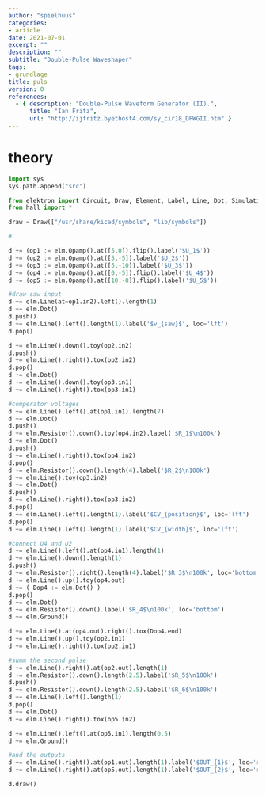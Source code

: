 ```yaml
---
author: "spielhuus"
categories:
- article
date: 2021-07-01
excerpt: ""
description: ""
subtitle: "Double-Pulse Waveshaper"
tags:
- grundlage
title: puls
version: 0
references: 
  - { description: "Double-Pulse Waveform Generator (II).",
      title: "Ian Fritz",
      url: "http://ijfritz.byethost4.com/sy_cir18_DPWGII.htm" }
---
```


# theory


```python
import sys
sys.path.append("src")

from elektron import Circuit, Draw, Element, Label, Line, Dot, Simulation
from hall import *

draw = Draw(["/usr/share/kicad/symbols", "lib/symbols"])

# 

d += (op1 := elm.Opamp().at([5,0]).flip().label('$U_1$'))
d += (op2 := elm.Opamp().at([5,-5]).label('$U_2$'))
d += (op3 := elm.Opamp().at([5,-10]).label('$U_3$'))
d += (op4 := elm.Opamp().at([0,-5]).flip().label('$U_4$'))
d += (op5 := elm.Opamp().at([10,-8]).flip().label('$U_5$'))

#draw saw input
d += elm.Line(at=op1.in2).left().length(1)
d += elm.Dot()
d.push()
d += elm.Line().left().length(1).label('$v_{saw}$', loc='lft')
d.pop()

d += elm.Line().down().toy(op2.in2)
d.push()
d += elm.Line().right().tox(op2.in2)
d.pop()
d += elm.Dot()
d += elm.Line().down().toy(op3.in1)
d += elm.Line().right().tox(op3.in1)

#comperator voltages
d += elm.Line().left().at(op1.in1).length(7)
d += elm.Dot()
d.push()
d += elm.Resistor().down().toy(op4.in2).label('$R_1$\n100k')
d += elm.Dot()
d.push()
d += elm.Line().right().tox(op4.in2)
d.pop()
d += elm.Resistor().down().length(4).label('$R_2$\n100k')
d += elm.Line().toy(op3.in2)
d += elm.Dot()
d.push()
d += elm.Line().right().tox(op3.in2)
d.pop()
d += elm.Line().left().length(1).label('$CV_{position}$', loc='lft')
d.pop()
d += elm.Line().left().length(1).label('$CV_{width}$', loc='lft')

#connect U4 and U2
d += elm.Line().left().at(op4.in1).length(1)
d += elm.Line().down().length(1)
d.push()
d += elm.Resistor().right().length(4).label('$R_3$\n100k', loc='bottom')
d += elm.Line().up().toy(op4.out)
d += ( Dop4 := elm.Dot() )
d.pop()
d += elm.Dot()
d += elm.Resistor().down().label('$R_4$\n100k', loc='bottom')
d += elm.Ground()

d += elm.Line().at(op4.out).right().tox(Dop4.end)
d += elm.Line().up().toy(op2.in1)
d += elm.Line().right().tox(op2.in1)

#summ the second pulse
d += elm.Line().right().at(op2.out).length(1)
d += elm.Resistor().down().length(2.5).label('$R_5$\n100k')
d.push()
d += elm.Resistor().down().length(2.5).label('$R_6$\n100k')
d += elm.Line().left().length(1)
d.pop()
d += elm.Dot()
d += elm.Line().right().tox(op5.in2)

d += elm.Line().left().at(op5.in1).length(0.5)
d += elm.Ground()

#and the outputs
d += elm.Line().right().at(op1.out).length(1).label('$OUT_{1}$', loc='rgt')
d += elm.Line().right().at(op5.out).length(1).label('$OUT_{2}$', loc='rgt')

d.draw()
```


